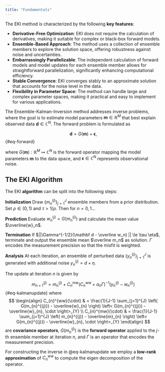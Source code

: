 ```yaml
---
title: "Fundamentals"
---
```


The EKI method is characterized by the following **key features**:

::: callout
-   **Derivative-Free Optimization**: EKI does not require the calculation of derivatives, making it suitable for complex or black-box forward models.
-   **Ensemble-Based Approach**: The method uses a collection of ensemble members to explore the solution space, offering robustness against noise and uncertainties.
-   **Embarrassingly Parallelizable**: The independent calculation of forward models and model updates for each ensemble member allows for straightforward parallelization, significantly enhancing computational efficiency.
-   **Stable Convergence**: EKI converges stably to an approximate solution that accounts for the noise level in the data.
-   **Flexibility in Parameter Space**: The method can handle large and complex parameter spaces, making it practical and easy to implement for various applications.
:::

The Ensemble-Kalman-Inversion method addresses inverse problems, where the goal is to estimate model parameters $\mathbf{m}  \in \mathbb R^M$ that best explain observed data $\mathbf{d} \in \mathbb C^N$. The forward problem is formulated as

$$
\begin{equation}
\mathbf{d} = G(\mathbf{m}) + \boldsymbol{\epsilon},
\end{equation}
$$ {#eq-forward}

where $G(\mathbf{m}): \mathbb R^M \mapsto \mathbb C^N$ is the forward operator mapping the model parameters $\mathbf{m}$ to the data space, and $\boldsymbol{\epsilon} \in \mathbb C^N$ represents observational noise.

## The EKI Algorithm

The EKI **algorithm** can be split into the following steps:

**Initialization** Draw $\{ m_{n}^{(j)}\}_{j=1}^J$ ensemble members from a prior distribution. Set $\rho \in (0,1)$ and $\tau > 1/\rho$. Then for $n=0,1 \dots$

**Prediction** Evaluate $w_n^{(j)} = G(m_n^{(j)})$ and calculate the mean value $\overline{w}_n$.

**Termination** If $||\Gamma^{-1/2}(\mathbf d - \overline w_n) || \le \tau \eta$, terminate and output the ensemble mean $\overline m_n$ as solution. $\Gamma$ encodes the measurement precision so that the misfit is weighted.

**Analysis** At each iteration, an ensemble of perturbed data $\{ y_{n}^{(j)}\}_{j=1}^J$ is generated with additional noise $y_n^{(j)} = d + \eta$.

The update at iteration $n$ is given by

$$
m_{n+1}^{(j)} = m_{n}^{(j)} + C_{n}^{mw} \left(  
C_{n}^{ww} + \alpha_{n}\Gamma
\right) ^{-1}
( y_{n}^{(j)} - w_{n}^{(j)} )
$$ {#eq-kalmanupdate} where $$
\begin{align}
C_{n}^{ww}(\cdot) & = \frac{1}{J-1} \sum_{j=1}^{J} \left( G(m_{n}^{(j)}) - \overline{w}_{n} \right) \left< G(m_{n}^{(j)}) - \overline{w}_{n}, \cdot \right>_{Y} \\
C_{n}^{mw}(\cdot) & = \frac{1}{J-1} \sum_{j=1}^{J} \left( m_{n}^{(j)} - \overline{m}_{n} \right) \left< G(m_{n}^{(j)}) - \overline{w}_{n}, \cdot \right>_{Y}
\end{align}
$$ are **covariance operators**, $G(m_n^{(j)})$ is the **forward operator** applied to the $j$-th ensemble member at iteration $n$, and $\Gamma$ is an operator that encodes the measurement precision.

For constructing the inverse in @eq-kalmanupdate we employ a **low-rank approximation** of $C^{ww}_n$ to compute the eigen decomposition of the operator.
